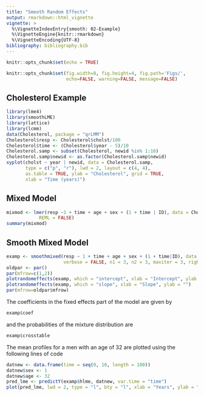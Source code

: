 ```yaml
---
title: "Smooth Random Effects"
output: rmarkdown::html_vignette
vignette: >
  %\VignetteIndexEntry{smooth: 02-Example}
  %\VignetteEngine{knitr::rmarkdown}
  %\VignetteEncoding{UTF-8}
bibliography: bibliography.bib
---
```



```r
knitr::opts_chunk$set(echo = TRUE)
```
```r
knitr::opts_chunk$set(fig.width=8, fig.height=4, fig.path='Figs/',
                      echo=FALSE, warning=FALSE, message=FALSE)
```
## Cholesterol Example

```r
library(lme4)
library(smoothLME)
library(lattice)
library(lcmm)
data(Cholesterol, package = "qrLMM")
Cholesterol$resp <- Cholesterol$cholst/100
Cholesterol$time <- (Cholesterol$year - 5)/10
Cholesterol.samp <- subset(Cholesterol, newid %in% 1:16)
Cholesterol.samp$newid <- as.factor(Cholesterol.samp$newid)
xyplot(cholst ~ year | newid, data = Cholesterol.samp,
       type = c("p", "r"), lwd = 2, layout = c(4, 4),
       as.table = TRUE, ylab = "Cholesterol", grid = TRUE,
       xlab = "Time (years)")
```


## Mixed Model
```r
mixmod <- lmer(resp ~1 + time + age + sex + (1 + time | ID), data = Cholesterol,
            REML = FALSE)
summary(mixmod)
```
## Smooth Mixed Model

```r
examp <- smoothmixed(resp ~ 1 + time + age + sex + (1 + time|ID), data = Cholesterol, 
                     verbose = FALSE, n1 = 3, n2 = 3, maxiter = 3, rightskewed = c(T,F))
oldpar <- par()
par(mfrow=c(1,2))
plotrandomeffects(examp, which = "intercept", xlab = "Intercept", ylab = "")
plotrandomeffects(examp, which = "slope", xlab = "Slope", ylab = "")
par(mfrow=oldpar$mfrow)
```
The coefficients in the fixed effects part of the model are given by
```r
examp$coef
```
and the probabilities of the mixture distribution are
```r
examp$crosstable
```
The mean profiles for a men with an age of 32 are plotted using the following lines of code

```r
datnew <- data.frame(time = seq(0, 10, length = 100))
datnew$sex <- 1
datnew$age <- 32
pred_lme <- predictY(examp$hlme, datnew, var.time = "time")
plot(pred_lme, lwd = 2, type = "l", bty = "l", xlab = "Years", ylab = "Cholesterol",col=rep(c('blue','red','black'),each=3),lty=rep(1:3, times=3), lwd = 2)

```
